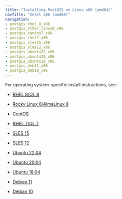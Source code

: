 ```yaml
---
title: "Installing PostGIS on Linux x86 (amd64)"
navTitle: "Intel x86 (amd64)"
navigation:
- postgis_rhel_8_x86
- postgis_other_linux8_x86
- postgis_centos7_x86
- postgis_rhel7_x86
- postgis_sles15_x86
- postgis_sles12_x86
- postgis_ubuntu22_x86
- postgis_ubuntu20_x86
- postgis_ubuntu18_x86
- postgis_deb11_x86
- postgis_deb10_x86
---
```


For operating system-specific install instructions, see:

  - [RHEL 8/OL 8](postgis_rhel_8_x86) 

  - [Rocky Linux 8/AlmaLinux 8](postgis_other_linux8_x86)
  - [CentOS](postgis_centos7_x86)
  - [RHEL 7/OL 7](postgis_rhel7_x86)
  - [SLES 15](postgis_sles15_x86)
  - [SLES 12](postgis_sles12_x86)
  - [Ubuntu 22.04](postgis_ubuntu22_x86)
  - [Ubuntu 20.04](postgis_ubuntu20_x86)
  - [Ubuntu 18.04](postgis_ubuntu18_x86)
  - [Debian 11](08b_postgis_deb11_x86)
  - [Debian 10](postgis_deb10_x86)

